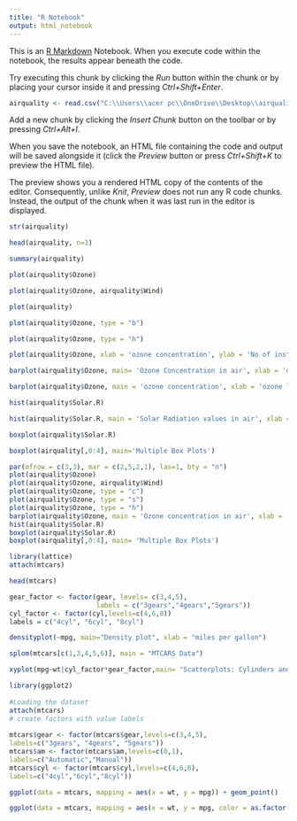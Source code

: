 ---
title: "R Notebook"
output: html_notebook
---

This is an [R Markdown](http://rmarkdown.rstudio.com) Notebook. When you execute code within the notebook, the results appear beneath the code. 

Try executing this chunk by clicking the *Run* button within the chunk or by placing your cursor inside it and pressing *Ctrl+Shift+Enter*. 

```{r}
airquality <- read.csv("C:\\Users\\acer pc\\OneDrive\\Desktop\\airquality.csv", stringsAsFactors = FALSE)
```

Add a new chunk by clicking the *Insert Chunk* button on the toolbar or by pressing *Ctrl+Alt+I*.

When you save the notebook, an HTML file containing the code and output will be saved alongside it (click the *Preview* button or press *Ctrl+Shift+K* to preview the HTML file).

The preview shows you a rendered HTML copy of the contents of the editor. Consequently, unlike *Knit*, *Preview* does not run any R code chunks. Instead, the output of the chunk when it was last run in the editor is displayed.

```{r}
str(airquality)
```

```{r}
head(airquality, n=3)
```





```{r}
summary(airquality)
```


```{r}
plot(airquality$Ozone)
```



```{r}
plot(airquality$Ozone, airquality$Wind)
```


```{r}
plot(airquality)
```


```{r}
plot(airquality$Ozone, type = "b")
```



```{r}
plot(airquality$Ozone, type = "h")
```


```{r}
plot(airquality$Ozone, xlab = 'ozone concentration', ylab = 'No of instances', main = 'ozone levels in ny city', col = 'green')
```


```{r}
barplot(airquality$Ozone, main= 'Ozone Concentration in air', xlab = 'ozone levels', col= 'green', horiz = TRUE)
```

```{r}
barplot(airquality$Ozone, main = 'ozone concentration', xlab = 'ozone levels', col = 'red', horiz = FALSE)
```

```{r}
hist(airquality$Solar.R)
```

```{r}
hist(airquality$Solar.R, main = 'Solar Radiation values in air', xlab = 'Solar rad', col = 'red')

```


```{r}
boxplot(airquality$Solar.R)
```
```{r}
boxplot(airquality[,0:4], main='Multiple Box Plots')
```

```{r}
par(mfrow = c(3,3), mar = c(2,5,2,1), las=1, bty = "n")
plot(airquality$Ozone)
plot(airquality$Ozone, airquality$Wind)
plot(airquality$Ozone, type = "c")
plot(airquality$Ozone, type = "s")
plot(airquality$Ozone, type = "h")
barplot(airquality$Ozone, main = 'Ozone concentration in air', xlab = 'ozone levels', col= 'green', horitz = TRUE)
hist(airquality$Solar.R)
boxplot(airquality$Solar.R)
boxplot(airquality[,0:4], main= 'Multiple Box Plots')
```


```{r}
library(lattice)
attach(mtcars)
```

```{r}
head(mtcars)
```

```{r}
gear_factor <- factor(gear, levels= c(3,4,5),
                      labels = c("3gears","4gears","5gears"))
cyl_factor <- factor(cyl,levels=c(4,6,8))
labels = c("4cyl", "6cyl", "8cyl")
```


```{r}
densityplot(~mpg, main="Density plot", xlab = "miles per gallon")
```

```{r}
splom(mtcars[c(1,3,4,5,6)], main = "MTCARS Data")
```

```{r}
xyplot(mpg~wt|cyl_factor*gear_factor,main= "Scatterplots: Cylinders and Gears",ylab = "Miles/Gallon",xlab = "Weight of car")
```

```{r}
library(ggplot2)
   
#Loading the dataset
attach(mtcars)
# create factors with value labels 
 
mtcars$gear <- factor(mtcars$gear,levels=c(3,4,5),  
labels=c("3gears", "4gears", "5gears"))  
mtcars$am <- factor(mtcars$am,levels=c(0,1),  
labels=c("Automatic","Manual"))  
mtcars$cyl <- factor(mtcars$cyl,levels=c(4,6,8),  
labels=c("4cyl","6cyl","8cyl"))
```

```{r}
ggplot(data = mtcars, mapping = aes(x = wt, y = mpg)) + geom_point()
```

```{r}
ggplot(data = mtcars, mapping = aes(x = wt, y = mpg, color = as.factor(cyl))) + geom_point()
```


